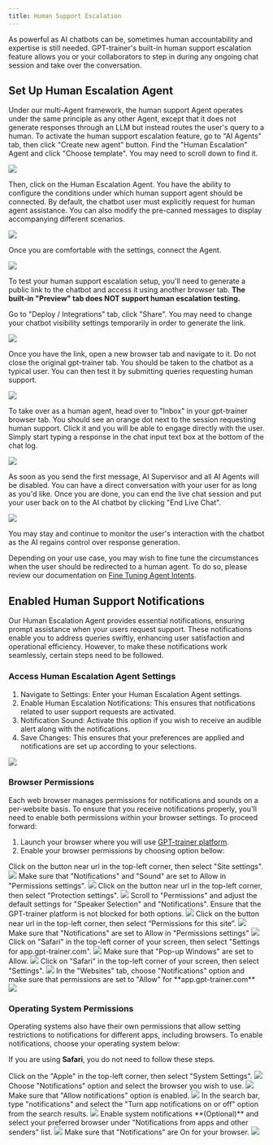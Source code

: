 ```yaml
---
title: Human Support Escalation
---
```


As powerful as AI chatbots can be, sometimes human accountability and expertise is still needed. GPT-trainer's
built-in human support escalation feature allows you or your collaborators to step in during any ongoing chat
session and take over the conversation.

## Set Up Human Escalation Agent

Under our multi-Agent framework, the human support Agent operates under the same principle as any other Agent,
except that it does not generate responses through an LLM but instead routes the user's query to a human.
To activate the human support escalation feature, go to "AI Agents" tab, then click "Create new agent" button.
Find the "Human Escalation" Agent and click "Choose template". You may need to scroll down to find it.

<Frame>
  <img src="/images/human-support-escalation-1.png" />
</Frame>

Then, click on the Human Escalation Agent. You have the ability to configure the conditions under which
human support agent should be connected. By default, the chatbot user must explicitly request for human agent
assistance. You can also modify the pre-canned messages to display accompanying different scenarios.

<Frame>
  <img src="/images/human-support-escalation-2.png" />
</Frame>

Once you are comfortable with the settings, connect the Agent.

<Frame>
  <img src="/images/human-support-escalation-3.png" />
</Frame>

To test your human support escalation setup, you'll need to generate a public link to the chatbot and access it
using another browser tab. **The built-in "Preview" tab does NOT support human escalation testing.**

Go to "Deploy / Integrations" tab, click "Share". You may need to change your chatbot visibility settings temporarily
in order to generate the link.

<Frame>
  <img src="/images/human-support-escalation-4.png" />
</Frame>

Once you have the link, open a new browser tab and navigate to it. Do not close the original gpt-trainer tab.
You should be taken to the chatbot as a typical user. You can then test it by submitting queries requesting human support.

<Frame>
  <img src="/images/human-support-escalation-5.png" />
</Frame>

To take over as a human agent, head over to "Inbox" in your gpt-trainer browser tab. You should see an orange dot
next to the session requesting human support. Click it and you will be able to engage directly with the user. Simply start
typing a response in the chat input text box at the bottom of the chat log.

<Frame>
  <img src="/images/human-support-escalation-6.png" />
</Frame>

As soon as you send the first message, AI Supervisor and all AI Agents will be disabled. You can have a direct conversation with your
user for as long as you'd like. Once you are done, you can end the live chat session and put your user back on to the AI chatbot by clicking
"End Live Chat".

<Frame>
  <img src="/images/human-support-escalation-7.png" />
</Frame>

You may stay and continue to monitor the user's interaction with the chatbot as the AI regains control over response generation.

Depending on your use case, you may wish to fine tune the circumstances when the user should be redirected to a human agent. To do so, please
review our documentation on [Fine Tuning Agent Intents](fine-tuning-agent-intents).

## Enabled Human Support Notifications

Our Human Escalation Agent provides essential notifications, ensuring prompt assistance when your users request support. These notifications enable
you to address queries swiftly, enhancing user satisfaction and operational efficiency. However, to make these notifications work seamlessly,
certain steps need to be followed.

### Access Human Escalation Agent Settings

1. Navigate to Settings: Enter your Human Escalation Agent settings.
2. Enable Human Escalation Notifications: This ensures that notifications related to user support requests are activated.
3. Notification Sound: Activate this option if you wish to receive an audible alert along with the notifications.
4. Save Changes: This ensures that your preferences are applied and notifications are set up according to your selections.

<Frame>
  <img src="/images/human-support-escalation-8.png" />
</Frame>

### Browser Permissions

Each web browser manages permissions for notifications and sounds on a per-website basis. To ensure that you receive notifications
properly, you'll need to enable both permissions within your browser settings. To proceed forward:

1. Launch your browser where you will use [GPT-trainer platform](https://app.gpt-trainer.com).
2. Enable your browser permissions by choosing option bellow:

<Accordion icon="chrome" title="Google Chrome" iconType="duotone">
  <Steps>
    <Step title="First Step">
      Click on the button near url in the top-left corner, then select "Site
      settings".
      <Frame>
        <img src="/images/human-support-escalation-9.png" />
      </Frame>
    </Step>
    <Step title="Second Step">
      Make sure that "Notifications" and "Sound" are set to Allow in
      "Permissions settings".
      <Frame>
        <img src="/images/human-support-escalation-10.png" />
      </Frame>
    </Step>
  </Steps>
</Accordion>

<Accordion icon="firefox-browser" title="Firefox" iconType="duotone">
  <Steps>
    <Step title="First Step">
      Click on the button near url in the top-left corner, then select
      "Protection settings".
      <Frame>
        <img src="/images/human-support-escalation-11.png" />
      </Frame>
    </Step>
    <Step title="Second Step">
      Scroll to "Permissions" and adjust the default settings for "Speaker
      Selection" and "Notifications". Ensure that the GPT-trainer platform is
      not blocked for both options.
      <Frame>
        <img src="/images/human-support-escalation-12.png" />
      </Frame>
    </Step>
  </Steps>
</Accordion>

<Accordion icon="edge" title="Microsoft Edge" iconType="duotone">
  <Steps>
    <Step title="First Step">
      Click on the button near url in the top-left corner, then select
      “Permissions for this site”.
      <Frame>
        <img src="/images/human-support-escalation-13.png" />
      </Frame>
    </Step>
    <Step title="Second Step">
      Make sure that "Notifications" are set to Allow in "Permissions settings"
      <Frame>
        <img src="/images/human-support-escalation-14.png" />
      </Frame>
    </Step>
  </Steps>
</Accordion>

<Accordion icon="safari" title="Safari" iconType="duotone">
  <Steps>
    <Step title="First Step">
      Click on "Safari" in the top-left corner of your screen, then select
      "Settings for app.gpt-trainer.com".
      <Frame>
        <img src="/images/human-support-escalation-15.png" />
      </Frame>
    </Step>
    <Step title="Second Step">
      Make sure that "Pop-up Windows" are set to Allow.
      <Frame>
        <img src="/images/human-support-escalation-16.png" />
      </Frame>
    </Step>
    <Step title="Third Step">
      Click on "Safari" in the top-left corner of your screen, then select
      "Settings".
      <Frame>
        <img src="/images/human-support-escalation-17.png" />
      </Frame>
    </Step>
    <Step title="Fourth Step">
      In the "Websites" tab, choose "Notifications" option and make sure that
      permissions are set to "Allow" for **app.gpt-trainer.com**
      <Frame>
        <img src="/images/human-support-escalation-18.png" />
      </Frame>
    </Step>
  </Steps>
</Accordion>

### Operating System Permissions

Operating systems also have their own permissions that allow setting restrictions to notifications
for different apps, including browsers. To enable notifications, choose your operating system below:

<Note>If you are using **Safari**, you do not need to follow these steps.</Note>

<Accordion icon="apple" title="Apple" iconType="duotone">
  <Steps>
    <Step title="First Step">
      Click on the "Apple" in the top-left corner, then select "System
      Settings".
      <Frame>
        <img src="/images/human-support-escalation-19.png" />
      </Frame>
    </Step>
    <Step title="Second Step">
      Choose "Notifications" option and select the browser you wish to use.
      <Frame>
        <img src="/images/human-support-escalation-20.png" />
      </Frame>
    </Step>
    <Step title="Third Step">
      Make sure that "Allow notifications" option is enabled.
      <Frame>
        <img src="/images/human-support-escalation-21.png" />
      </Frame>
    </Step>
  </Steps>
</Accordion>

<Accordion icon="Windows" title="Windows" iconType="duotone">
  <Steps>
    <Step title="First Step">
      In the search bar, type "notifications" and select the "Turn app
      notifications on or off" option from the search results.
      <Frame>
        <img src="/images/human-support-escalation-22.png" />
      </Frame>
    </Step>
    <Step title="Second Step">
      Enable system notifications **(Optional)** and select your preferred
      browser under "Notifications from apps and other senders" list.
      <Frame>
        <img src="/images/human-support-escalation-23.png" />
      </Frame>
    </Step>
    <Step title="Third Step">
      Make sure that "Notifications" are On for your browser.
      <Frame>
        <img src="/images/human-support-escalation-24.png" />
      </Frame>
    </Step>
  </Steps>
</Accordion>
